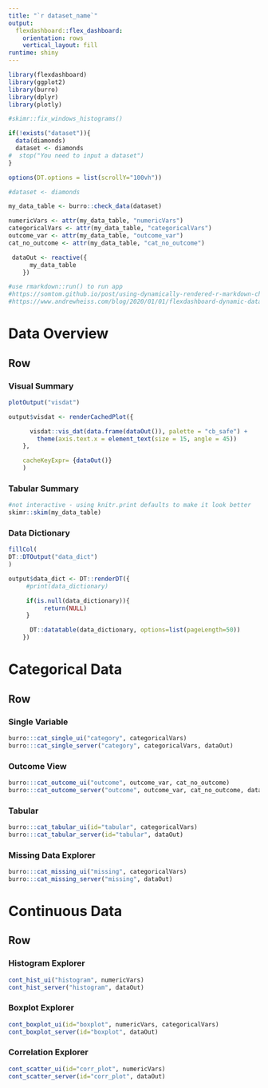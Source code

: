 ```yaml
---
title: "`r dataset_name`"
output: 
  flexdashboard::flex_dashboard:
    orientation: rows
    vertical_layout: fill
runtime: shiny
---
```


```r
library(flexdashboard)
library(ggplot2)
library(burro)
library(dplyr)
library(plotly)

#skimr::fix_windows_histograms()

if(!exists("dataset")){
  data(diamonds)
  dataset <- diamonds
#  stop("You need to input a dataset")
}

options(DT.options = list(scrollY="100vh"))

#dataset <- diamonds

my_data_table <- burro::check_data(dataset)

numericVars <- attr(my_data_table, "numericVars")
categoricalVars <- attr(my_data_table, "categoricalVars")
outcome_var <- attr(my_data_table, "outcome_var")
cat_no_outcome <- attr(my_data_table, "cat_no_outcome")

 dataOut <- reactive({
      my_data_table 
    })

#use rmarkdown::run() to run app
#https://somtom.github.io/post/using-dynamically-rendered-r-markdown-childs-for-reports/
#https://www.andrewheiss.com/blog/2020/01/01/flexdashboard-dynamic-data/
```


Data Overview
=======================================================================

Row  {.tabset .tabset-fade}
-----------------------------------------------------------------------

### Visual Summary

```r
plotOutput("visdat")

output$visdat <- renderCachedPlot({

      visdat::vis_dat(data.frame(dataOut()), palette = "cb_safe") +
        theme(axis.text.x = element_text(size = 15, angle = 45))
    },

    cacheKeyExpr= {dataOut()}
    )
```

### Tabular Summary

```r
#not interactive - using knitr.print defaults to make it look better
skimr::skim(my_data_table)
```

### Data Dictionary

```r
fillCol(
DT::DTOutput("data_dict")
)

output$data_dict <- DT::renderDT({
     #print(data_dictionary)

     if(is.null(data_dictionary)){
          return(NULL)
     }

      DT::datatable(data_dictionary, options=list(pageLength=50))
    })

```

Categorical Data
=======================================================================

Row  {.tabset .tabset-fade}
-----------------------------------------------------------------------
### Single Variable

```r
burro:::cat_single_ui("category", categoricalVars)
burro:::cat_single_server("category", categoricalVars, dataOut)
```

### Outcome View

```r
burro:::cat_outcome_ui("outcome", outcome_var, cat_no_outcome)
burro:::cat_outcome_server("outcome", outcome_var, cat_no_outcome, dataOut)
```

### Tabular

```r
burro:::cat_tabular_ui(id="tabular", categoricalVars)
burro:::cat_tabular_server(id="tabular", dataOut)
```

### Missing Data Explorer

```r
burro:::cat_missing_ui("missing", categoricalVars)
burro:::cat_missing_server("missing", dataOut)
```

Continuous Data
=======================================================================

Row  {.tabset .tabset-fade}
-----------------------------------------------------------------------

### Histogram Explorer

```r
cont_hist_ui("histogram", numericVars)
cont_hist_server("histogram", dataOut)
```

### Boxplot Explorer

```r
cont_boxplot_ui(id="boxplot", numericVars, categoricalVars)
cont_boxplot_server(id="boxplot", dataOut)
```

### Correlation Explorer

```r
cont_scatter_ui(id="corr_plot", numericVars)
cont_scatter_server(id="corr_plot", dataOut)
```
